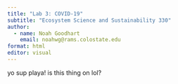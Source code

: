 ```yaml
---
title: "Lab 3: COVID-19"
subtitle: "Ecosystem Science and Sustainability 330"
author: 
  - name: Noah Goodhart
    email: noahwg@rams.colostate.edu
format: html
editor: visual
---
```


yo sup playa! is this thing on lol?
